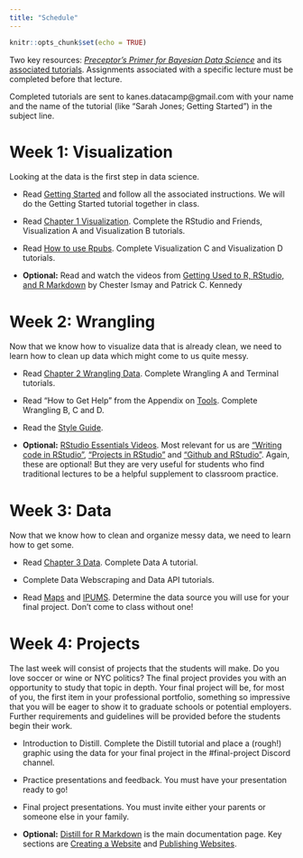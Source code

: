 ```yaml
---
title: "Schedule"
---
```


```r
knitr::opts_chunk$set(echo = TRUE)
```

Two key resources: [*Preceptor's Primer for Bayesian Data Science*](https://ppbds.github.io/primer/) and its [associated tutorials](https://ppbds.github.io/primer.tutorials/). Assignments associated with a specific lecture must be completed before that lecture.

Completed tutorials are sent to kanes.datacamp@gmail.com with your name and the name of the tutorial (like "Sarah Jones; Getting Started") in the subject line.

<!-- Join the Discord server here: https://discord.gg/5wyvDv6HbU -->

# Week 1: Visualization

Looking at the data is the first step in data science.

* Read [Getting Started](https://ppbds.github.io/primer/getting-started.html) and follow all the associated instructions. We will do the Getting Started tutorial together in class.

* Read [Chapter 1 Visualization](https://ppbds.github.io/primer/visualization.html). Complete the RStudio and Friends, Visualization A and Visualization B tutorials. 

* Read [How to use Rpubs](https://ppbds.github.io/primer/tools.html#how-to-use-rpubs). Complete Visualization C and Visualization D tutorials.  


* **Optional:** Read and watch the videos from [Getting Used to R, RStudio, and R Markdown](https://ismayc.github.io/rbasics-book/) by Chester Ismay and Patrick C. Kennedy

# Week 2: Wrangling

Now that we know how to visualize data that is already clean, we need to learn how to clean up data which might come to us quite messy.

* Read [Chapter 2 Wrangling Data](https://ppbds.github.io/primer/wrangling.html). Complete Wrangling A and Terminal tutorials. 

* Read "How to Get Help" from the Appendix on [Tools](https://ppbds.github.io/primer/tools.html). Complete Wrangling B, C and D.

* Read the [Style Guide](https://ppbds.github.io/primer/tools.html#style-guide). 

* **Optional:** [RStudio Essentials Videos](https://resources.rstudio.com/wistia-rstudio-essentials-2). Most relevant for us are [“Writing code in RStudio”](https://www.rstudio.com/resources/webinars/), [“Projects in RStudio”](https://www.rstudio.com/resources/webinars/) and [“Github and RStudio”](https://www.rstudio.com/resources/webinars/). Again, these are optional! But they are very useful for students who find traditional lectures to be a helpful supplement to classroom practice.


# Week 3: Data

Now that we know how to clean and organize messy data, we need to learn how to get some.

* Read [Chapter 3 Data](https://ppbds.github.io/primer/data.html). Complete Data A tutorial.

* Complete Data Webscraping and Data API tutorials.

* Read [Maps](https://ppbds.github.io/primer/maps.html) and [IPUMS](https://ppbds.github.io/primer/ipums.html). Determine the data source you will use for your final project. Don't come to class without one!


# Week 4: Projects

The last week will consist of projects that the students will make. Do you love soccer or wine or NYC politics? The final project provides you with an opportunity to study that topic in depth. Your final project will be, for most of you, the first item in your professional portfolio, something so impressive that you will be eager to show it to graduate schools or potential employers. Further requirements and guidelines will be provided before the students begin their work.

* Introduction to Distill. Complete the Distill tutorial and place a (rough!) graphic using the data for your final project in the #final-project Discord channel.

* Practice presentations and feedback. You must have your presentation ready to go!  

* Final project presentations. You must invite either your parents or someone else in your family.

* **Optional:** [Distill for R Markdown](https://rstudio.github.io/distill/) is the main documentation page. Key sections are [Creating a Website](https://rstudio.github.io/distill/website.html) and [Publishing Websites](https://rstudio.github.io/distill/publish_website.html). 



